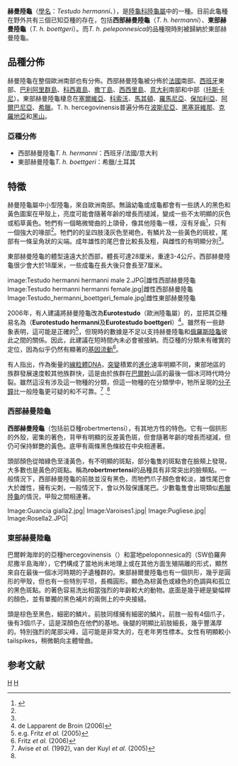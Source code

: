 {{Speciesbox
| taxon = Testudo hermanni
| binomial_authority = Gmelin, 1789
| image = Testudo hermanni hermanni Mallorca 02.jpg
| image_width = 240px
| status = NT
| status_system = iucn3.1
| status_ref = <ref name=iucn>{{IUCN2006|assessors=Tortoise & Freshwater Turtle Specialist Group (TFTSG)|year=1996|id=21648|title=Testudo horsfieldii|downloaded=27-2-2013}}</ref>
| range_map = Testudo hermanni range map.jpg
| range_map_width = 240px
| range_map_caption = 分佈圖.<br/>綠色部分是''hermanni''亞種分佈<br>藍色部分是''boettgeri''亞種分佈<br> 紅色部分是 ''hercegovinensis''亞種分佈.
; [[Testudo_hermanni_hermanni|Testudo hermanni hermanni]]
* ''Testudo hermanni'' <small>Gmelin, 1789</small>
* ''Testudo graeca bettai'' <small>Lataste, 1881</small>
* ''Testudo hermanni hermanni'' <small>Wermuth, 1952</small>
* ''Testudo hermanni robertmertensi'' <small>Wermuth, 1952</small>
* ''Protestudo hermanni'' <small>Chkhikvadze, 1983</small>
* ''Agrionemys hermanni'' <small>Gmira, 1993</small>
* ''Testudo hermanii'' <small>Gerlach, 2001</small> ''([[ex_errore|ex errore]])''
* ''Testudo hermannii'' <small>Claude & Tong, 2004</small> ''(ex errore)''
; [[Testudo_hermanni_boettgeri|Testudo hermanni boettgeri]]
* ''Testudo enriquesi'' <small>Parenzan, 1932</small>
* ''Testudo hermanni boettgeri'' <small>Bour, 1987</small>
* ''Testudo boettgeri'' <small>Artner, Budischek & Froschauer, 2000</small>
* ''Testudo hercegovinensis'' <small>Perälä, 2002</small>
* ''Testudo boettgeri boettgeri'' <small>Artner, 2003</small>
* ''Testudo boettgeri hercegovinensis'' <small>Artner, 2003</small>
* ''Testudo hermanni hercegovinensis'' <small>Vinke & Vinke, 2004</small>
| synonyms_ref=<ref name="Fritz 2007">{{Cite journal | journal = Vertebrate Zoology | title = Checklist of Chelonians of the World | year = 2007 | author = Fritz Uwe | coauthors = Peter Havaš | volume = 57 | issue = 2 | pages = 299–301 | id = ISSN 18640-5755 | url = http://www.cnah.org/pdf_files/851.pdf | archiveurl = https://www.webcitation.org/5v20ztMND?url=http://www.cnah.org/pdf_files/851.pdf | archivedate = 2010-12-17 | accessdate = 29 May 2012 | deadurl = yes }}</ref>
}}

'''赫曼陸龜'''（[[學名|學名]]：''Testudo hermanni''、{{lang-en|Hermann's tortoise}}），是[[陸龜科|陸龜科]][[陸龜屬|陸龜屬]]中的一種。目前此龜種在野外共有三個已知亞種的存在，包括'''西部赫曼陸龜'''（''T. h. hermanni''）、'''東部赫曼陸龜'''（''T. h. boettgeri''）。而''T. h. peleponnesica''的品種現時則被歸納於東部赫曼陸龜。

==品種分佈==
赫曼陸龜在整個歐洲南部也有分佈。西部赫曼陸龜被分佈於[[法國|法國]]南部、[[西班牙|西班牙]]東部、[[巴利阿里群島|巴利阿里群島]]、[[科西嘉島|科西嘉島]]、[[撒丁島|撒丁島]]、[[西西里島|西西里島]]、[[意大利|意大利]]南部和中部（[[托斯卡尼|托斯卡尼]]）。東部赫曼陸龜棲息在[[塞爾維亞|塞爾維亞]]、[[科索沃|科索沃]]、[[馬其頓|馬其頓]]、[[羅馬尼亞|羅馬尼亞]]、[[保加利亞|保加利亞]]、[[阿爾巴尼亞|阿爾巴尼亞]]、[[希臘|希臘]]。T. h. hercegovinensis普遍分佈在[[波斯尼亞|波斯尼亞]]、[[黑塞哥維那|黑塞哥維那]]、[[克羅地亞|克羅地亞]]和[[黑山|黑山]]。

===亞種分佈===
*西部赫曼陸龜''T. h. hermanni''：西班牙/法國/意大利
*東部赫曼陸龜''T. h. boettgeri''：希臘/土耳其

==特徵==
赫曼陸龜屬中小型陸龜，來自歐洲南部。無論幼龜或成龜都會有一些誘人的黑色和黃色圖案在甲殼上，亮度可能會隨著年齡的增長而褪減，變成一些不太明顯的灰色或稻草黃色。牠們有一個略微彎曲的上頜骨，像其他陸龜一樣，沒有牙齒<ref name=Burnie>{{cite book|last=Burnie|first=D.|title=Animal|year=2001|publisher=Dorling Kindersley|location=London}}</ref>，只有一個強大的喙部<ref name=Bonin />。牠們的的呈四肢淺灰色至褐色，有鱗片及一些黃色的斑紋，尾部有一條呈角狀的尖端。成年雄性的尾巴會比較長及粗，與雌性的有明顯分別<ref name=Bonin />。
 
東部赫曼陸龜的體型遠遠大於西部，體長可達28厘米，重達3-4公斤。西部赫曼陸龜很少會大於18厘米，一些成龜在長大後只會長至7厘米。

<gallery>
image:Testudo hermanni hermanni male 2.JPG|雄性西部赫曼陸龜
Image:Testudo hermanni hermanni female.jpg|雌性西部赫曼陸龜
Image:Testudo_hermanni_boettgeri_female.jpg|雌性東部赫曼陸龜
</gallery>

2006年，有人建議將赫曼陸龜改為'''Eurotestudo'''（歐洲陸龜屬）的，並把其亞種易名為（'''Eurotestudo hermanni'''及'''Eurotestudo boettgeri'''）<ref>de Lapparent de Broin (2006)</ref>。雖然有一些跡象表明，這可能是正確的<ref>e.g. Fritz ''et al.'' (2005)</ref>，但現時的數據是不足以支持赫曼陸龜和[[俄羅斯陸龜|俄羅斯陸龜]]彼此之間的關係。因此，此建議在短時間內未必會被接納。而亞種的分類未有確實的定位，因為似乎仍然有顯著的[[基因流動|基因流動]]<ref name = fritzetal2006>Fritz ''et al.'' (2006)</ref>。

有人指出，作為衡量的[[線粒體DNA|線粒體DNA]]，[[突變|突變]]積累的[[進化|進化]]速率明顯不同，東部地區的族群發展速度較其他族群快，這是由於族群在[[巴爾幹|巴爾幹]]山區的最後一個冰河時代時分裂。雖然這沒有涉及這一物種的分類，但這一物種的在分類學中，牠所呈現的[[w:en:molecular_clocks|分子鐘]]比一般陸龜更可疑的和不可靠。<ref>Avise ''et al.'' (1992), van der Kuyl ''et al.'' (2005)</ref><!-- only ref for mol-clock problems in turtles -->.<ref name = fritzetal2006 /><!-- default ref for entire rest of paragraph -->

===西部赫曼陸龜===
'''西部赫曼陸龜'''（包括前亞種robertmertensi），有其地方性的特色。它有一個拱形的外殼，密集的著色，背甲有明顯的反差黃色斑，但會隨著年齡的增長而褪減，但仍可保持鮮艷的黃色。底甲有兩條黑色條紋在中央相連著。
 
頭部顏色從暗綠色至淺黃色，有不明顯的斑點，部分龜隻的斑點會在臉頰上發現，大多數也是黃色的斑點。稱為'''robertmertensi'''的品種具有非常突出的臉頰點。一般情況下，西部赫曼陸龜的前肢並沒有黑色，而牠們爪子顏色會較淡，雄性尾巴會大於雌性，擁有尖刺，一般情況下，會以外殼保護尾巴。少數龜隻會出現類似[[希臘陸龜|希臘陸龜]]的情況，甲殼之間相連著。

<gallery>
Image:Guancia gialla2.jpg|
Image:Varoises1.jpg|
Image:Pugliese.jpg|
Image:Rosella2.JPG|
</gallery>

===東部赫曼陸龜===

巴爾幹海岸的的亞種hercegovinensis（）和當地peloponnesica的（SW伯羅奔尼撒半島海岸），它們構成了當地尚未地理上或在其他方面生殖隔離的形式，顯然來自在最後一個冰河時期的孑遺種群的。東部赫爾曼陸龜也有一個拱形，幾乎是圓形的甲殼，但也有一些特別平坦，長橢圓形。顯色為棕黃色或綠色的色調與和孤立的黑色斑點。的著色容易洗出相當強烈的年齡較大的動物。底面是幾乎總是變幅桿的顏色，並有單獨的黑色補片的兩側上的中央接縫。
 
頭是棕色至黑色，細密的鱗片。前肢同樣擁有細密的鱗片。前肢一般有4個爪子，後有3個爪子，這是深顏色在他們的基地。後腿的明顯比前肢細長，幾乎豐滿厚的。特別強烈的尾部尖峰，這可能是非常大的，在老年男性標本。女性有明顯較小tailspikes，稍微朝向主體彎曲。

== 参考文献 ==
{{reflist}}

{{Authority control}}
{{Taxonbar}}
[[Category:陸龜属|H]]
[[Category:寵物龜|H]]